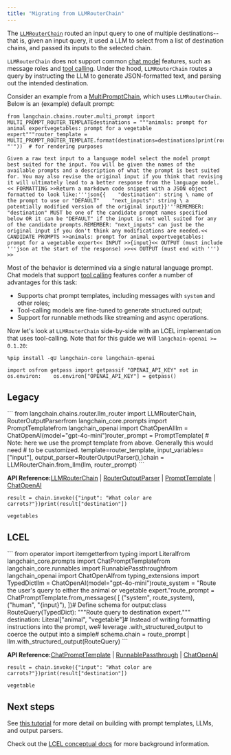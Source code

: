 ```yaml
---
title: "Migrating from LLMRouterChain"
---
```


The [`LLMRouterChain`](https://python.langchain.com/api_reference/langchain/chains/langchain.chains.router.llm_router.LLMRouterChain.html) routed an input query to one of multiple destinations-- that is, given an input query, it used a LLM to select from a list of destination chains, and passed its inputs to the selected chain.

`LLMRouterChain` does not support common [chat model](/src/oss/concepts/chat_models) features, such as message roles and [tool calling](/src/oss/concepts/tool_calling). Under the hood, `LLMRouterChain` routes a query by instructing the LLM to generate JSON-formatted text, and parsing out the intended destination.

Consider an example from a [MultiPromptChain](/src/oss/versions/migrating_chains/multi_prompt_chain), which uses `LLMRouterChain`. Below is an (example) default prompt:

```
from langchain.chains.router.multi_prompt import MULTI_PROMPT_ROUTER_TEMPLATEdestinations = """animals: prompt for animal expertvegetables: prompt for a vegetable expert"""router_template = MULTI_PROMPT_ROUTER_TEMPLATE.format(destinations=destinations)print(router_template.replace("`", "'"))  # for rendering purposes
```

```
Given a raw text input to a language model select the model prompt best suited for the input. You will be given the names of the available prompts and a description of what the prompt is best suited for. You may also revise the original input if you think that revising it will ultimately lead to a better response from the language model.<< FORMATTING >>Return a markdown code snippet with a JSON object formatted to look like:'''json{{    "destination": string \ name of the prompt to use or "DEFAULT"    "next_inputs": string \ a potentially modified version of the original input}}'''REMEMBER: "destination" MUST be one of the candidate prompt names specified below OR it can be "DEFAULT" if the input is not well suited for any of the candidate prompts.REMEMBER: "next_inputs" can just be the original input if you don't think any modifications are needed.<< CANDIDATE PROMPTS >>animals: prompt for animal expertvegetables: prompt for a vegetable expert<< INPUT >>{input}<< OUTPUT (must include '''json at the start of the response) >><< OUTPUT (must end with ''') >>
```

Most of the behavior is determined via a single natural language prompt. Chat models that support [tool calling](/src/oss/how_to/tool_calling) features confer a number of advantages for this task:

* Supports chat prompt templates, including messages with `system` and other roles;
* Tool-calling models are fine-tuned to generate structured output;
* Support for runnable methods like streaming and async operations.

Now let's look at `LLMRouterChain` side-by-side with an LCEL implementation that uses tool-calling. Note that for this guide we will `langchain-openai >= 0.1.20`:

```
%pip install -qU langchain-core langchain-openai
```

```
import osfrom getpass import getpassif "OPENAI_API_KEY" not in os.environ:    os.environ["OPENAI_API_KEY"] = getpass()
```

## Legacy

<Accordion title="Details">
  ```
  from langchain.chains.router.llm_router import LLMRouterChain, RouterOutputParserfrom langchain_core.prompts import PromptTemplatefrom langchain_openai import ChatOpenAIllm = ChatOpenAI(model="gpt-4o-mini")router_prompt = PromptTemplate(    # Note: here we use the prompt template from above. Generally this would need    # to be customized.    template=router_template,    input_variables=["input"],    output_parser=RouterOutputParser(),)chain = LLMRouterChain.from_llm(llm, router_prompt)
  ```

  **API Reference:**[LLMRouterChain](https://python.langchain.com/api_reference/langchain/chains/langchain.chains.router.llm_router.LLMRouterChain.html) | [RouterOutputParser](https://python.langchain.com/api_reference/langchain/chains/langchain.chains.router.llm_router.RouterOutputParser.html) | [PromptTemplate](https://python.langchain.com/api_reference/core/prompts/langchain_core.prompts.prompt.PromptTemplate.html) | [ChatOpenAI](https://python.langchain.com/api_reference/openai/chat_models/langchain_openai.chat_models.base.ChatOpenAI.html)

  ```
  result = chain.invoke({"input": "What color are carrots?"})print(result["destination"])
  ```

  ```
  vegetables
  ```
</Accordion>

## LCEL

<Accordion title="Details">
  ```
  from operator import itemgetterfrom typing import Literalfrom langchain_core.prompts import ChatPromptTemplatefrom langchain_core.runnables import RunnablePassthroughfrom langchain_openai import ChatOpenAIfrom typing_extensions import TypedDictllm = ChatOpenAI(model="gpt-4o-mini")route_system = "Route the user's query to either the animal or vegetable expert."route_prompt = ChatPromptTemplate.from_messages(    [        ("system", route_system),        ("human", "{input}"),    ])# Define schema for output:class RouteQuery(TypedDict):    """Route query to destination expert."""    destination: Literal["animal", "vegetable"]# Instead of writing formatting instructions into the prompt, we# leverage .with_structured_output to coerce the output into a simple# schema.chain = route_prompt | llm.with_structured_output(RouteQuery)
  ```

  **API Reference:**[ChatPromptTemplate](https://python.langchain.com/api_reference/core/prompts/langchain_core.prompts.chat.ChatPromptTemplate.html) | [RunnablePassthrough](https://python.langchain.com/api_reference/core/runnables/langchain_core.runnables.passthrough.RunnablePassthrough.html) | [ChatOpenAI](https://python.langchain.com/api_reference/openai/chat_models/langchain_openai.chat_models.base.ChatOpenAI.html)

  ```
  result = chain.invoke({"input": "What color are carrots?"})print(result["destination"])
  ```

  ```
  vegetable
  ```
</Accordion>

## Next steps

See [this tutorial](/src/oss/tutorials/llm_chain) for more detail on building with prompt templates, LLMs, and output parsers.

Check out the [LCEL conceptual docs](/src/oss/concepts/lcel) for more background information.
